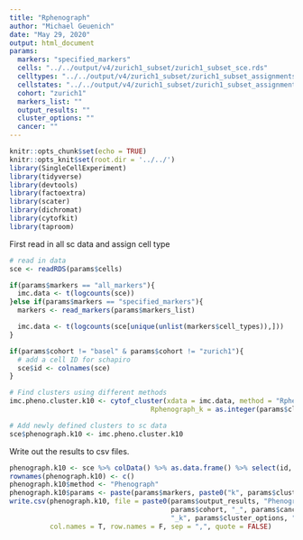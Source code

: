 ```yaml
---
title: "Rphenograph"
author: "Michael Geuenich"
date: "May 29, 2020"
output: html_document
params:
  markers: "specified_markers"
  cells: "../../output/v4/zurich1_subset/zurich1_subset_sce.rds"
  celltypes: "../../output/v4/zurich1_subset/zurich1_subset_assignments_type.csv"
  cellstates: "../../output/v4/zurich1_subset/zurich1_subset_assignments_state.csv" 
  cohort: "zurich1"
  markers_list: ""
  output_results: ""
  cluster_options: ""
  cancer: ""
---
```


```r
knitr::opts_chunk$set(echo = TRUE)
knitr::opts_knit$set(root.dir = '../../')
library(SingleCellExperiment)
library(tidyverse)
library(devtools)
library(factoextra)
library(scater)
library(dichromat)
library(cytofkit)
library(taproom)
```

First read in all sc data and assign cell type
```r
# read in data
sce <- readRDS(params$cells)
```

```r
if(params$markers == "all_markers"){
  imc.data <- t(logcounts(sce))
}else if(params$markers == "specified_markers"){
  markers <- read_markers(params$markers_list)

  imc.data <- t(logcounts(sce[unique(unlist(markers$cell_types)),]))
}

if(params$cohort != "basel" & params$cohort != "zurich1"){
  # add a cell ID for schapiro
  sce$id <- colnames(sce)
}
```

```r
# Find clusters using different methods
imc.pheno.cluster.k10 <- cytof_cluster(xdata = imc.data, method = "Rphenograph",
                                   Rphenograph_k = as.integer(params$cluster_options))

# Add newly defined clusters to sc data
sce$phenograph.k10 <- imc.pheno.cluster.k10
```

Write out the results to csv files.

```r
phenograph.k10 <- sce %>% colData() %>% as.data.frame() %>% select(id, "phenograph.k10")
rownames(phenograph.k10) <- c()
phenograph.k10$method <- "Phenograph"
phenograph.k10$params <- paste(params$markers, paste0("k", params$cluster_options), sep = "_")
write.csv(phenograph.k10, file = paste0(params$output_results, "Phenograph_clusters_", 
                                        params$cohort, "_", params$cancer, "_", params$markers, 
                                        "_k", params$cluster_options, ".csv"),
          col.names = T, row.names = F, sep = ",", quote = FALSE)
```